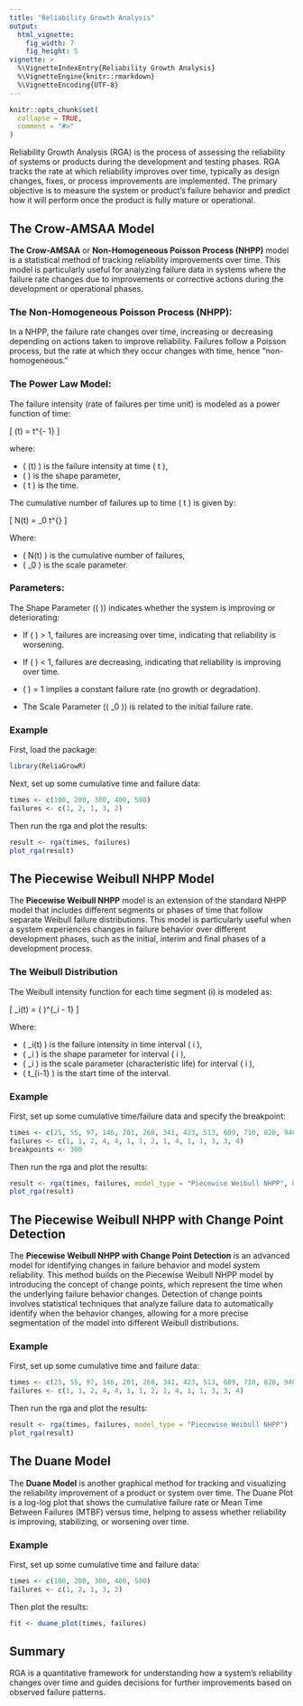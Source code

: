 ```yaml
---
title: "Reliability Growth Analysis"
output:
  html_vignette:
    fig_width: 7
    fig_height: 5
vignette: >
  %\VignetteIndexEntry{Reliability Growth Analysis}
  %\VignetteEngine{knitr::rmarkdown}
  %\VignetteEncoding{UTF-8}
---
```


```r
knitr::opts_chunk$set(
  collapse = TRUE,
  comment = "#>"
)
```

Reliability Growth Analysis (RGA) is the process of assessing the reliability of systems or products during the development and testing phases. RGA tracks the rate at which reliability improves over time, typically as design changes, fixes, or process improvements are implemented. The primary objective is to measure the system or product's failure behavior and predict how it will perform once the product is fully mature or operational.

## The Crow-AMSAA Model

**The Crow-AMSAA** or **Non-Homogeneous Poisson Process (NHPP)** model is a statistical method of tracking reliability improvements over time. This model is particularly useful for analyzing failure data in systems where the failure rate changes due to improvements or corrective actions during the development or operational phases.

### The Non-Homogeneous Poisson Process (NHPP):

In a NHPP, the failure rate changes over time, increasing or decreasing depending on actions taken to improve reliability. Failures follow a Poisson process, but the rate at which they occur changes with time, hence "non-homogeneous."

### The Power Law Model:

The failure intensity (rate of failures per time unit) is modeled as a power function of time:

\[
\lambda(t) = \beta \cdot t^{\beta - 1}
\]
 
where:

* \( \lambda(t) \) is the failure intensity at time \( t \),
* \( \beta \) is the shape parameter,
* \( t \) is the time.

The cumulative number of failures up to time \( t \) is given by:

\[
N(t) = \lambda_0 \cdot t^{\beta}
\]

Where:

* \( N(t) \) is the cumulative number of failures,
* \( \lambda_0 \) is the scale parameter.

### Parameters:

The Shape Parameter (\( \beta \)) indicates whether the system is improving or deteriorating:

* If \( \beta \) > 1, failures are increasing over time, indicating that reliability is worsening.

* If \( \beta \) < 1, failures are decreasing, indicating that reliability is improving over time.

* \( \beta \) = 1 implies a constant failure rate (no growth or degradation).

* The Scale Parameter (\( \lambda_0 \)) is related to the initial failure rate.

### Example

First, load the package:
```r
library(ReliaGrowR)
```

Next, set up some cumulative time and failure data:
```r
times <- c(100, 200, 300, 400, 500)
failures <- c(1, 2, 1, 3, 2)
```

Then run the rga and plot the results:
```r
result <- rga(times, failures)
plot_rga(result)
```

## The Piecewise Weibull NHPP Model

The **Piecewise Weibull NHPP** model is an extension of the standard NHPP model that includes different segments or phases of time that follow separate Weibull failure distributions. This model is particularly useful when a system experiences changes in failure behavior over different development phases, such as the initial, interim and final phases of a development process.

### The Weibull Distribution

The Weibull intensity function for each time segment \(i\) is modeled as:

\[
\lambda_i(t) = \frac{\beta_i}{\eta_i} \left( \frac{t - t_{i-1}}{\eta_i} \right)^{\beta_i - 1}
\]

Where:

* \( \lambda_i(t) \) is the failure intensity in time interval \( i \),
* \( \beta_i \) is the shape parameter for interval \( i \),
* \( \eta_i \) is the scale parameter (characteristic life) for interval \( i \),
* \( t_{i-1} \) is the start time of the interval.

### Example

First, set up some cumulative time/failure data and specify the breakpoint:
```r
times <- c(25, 55, 97, 146, 201, 268, 341, 423, 513, 609, 710, 820, 940, 1072, 1217)
failures <- c(1, 1, 2, 4, 4, 1, 1, 2, 1, 4, 1, 1, 3, 3, 4)
breakpoints <- 300
```

Then run the rga and plot the results:
```r
result <- rga(times, failures, model_type = "Piecewise Weibull NHPP", breakpoints = breakpoints)
plot_rga(result)
```

## The Piecewise Weibull NHPP with Change Point Detection

The **Piecewise Weibull NHPP with Change Point Detection** is an advanced model for identifying changes in failure behavior and model system reliability. This method builds on the Piecewise Weibull NHPP model by introducing the concept of change points, which represent the time when the underlying failure behavior changes. Detection of change points involves statistical techniques that analyze failure data to automatically identify when the behavior changes, allowing for a more precise segmentation of the model into different Weibull distributions.

### Example

First, set up some cumulative time and failure data:
```r
times <- c(25, 55, 97, 146, 201, 268, 341, 423, 513, 609, 710, 820, 940, 1072, 1217)
failures <- c(1, 1, 2, 4, 4, 1, 1, 2, 1, 4, 1, 1, 3, 3, 4)
```

Then run the rga and plot the results:
```r
result <- rga(times, failures, model_type = "Piecewise Weibull NHPP")
plot_rga(result)
```

## The Duane Model

The **Duane Model** is another graphical method for tracking and visualizing the reliability improvement of a product or system over time. The Duane Plot is a log-log plot that shows the cumulative failure rate or Mean Time Between Failures (MTBF) versus time, helping to assess whether reliability is improving, stabilizing, or worsening over time.

### Example

First, set up some cumulative time and failure data:
```r
times <- c(100, 200, 300, 400, 500)
failures <- c(1, 2, 1, 3, 2)
```

Then plot the results:
```r
fit <- duane_plot(times, failures)
```

## Summary 

RGA is a quantitative framework for understanding how a system's reliability changes over time and guides decisions for further improvements based on observed failure patterns.
